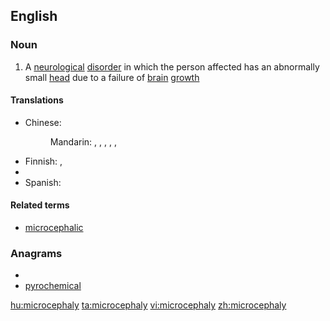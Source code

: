 ==English==

===Noun===
{{wikipedia}}
{{en-noun|-}}

# A [[neurological]] [[disorder]] in which the person affected has an abnormally small [[head]] due to a failure of [[brain]] [[growth]]

====Translations====
{{trans-top|neurological disorder}}
* Chinese:
*: Mandarin: {{t|zh|畸形小頭|sc=Hani}}, {{t|zh|畸形小头|tr=jīxíng xiǎotóu|sc=Hani}}, {{t|zh|小頭畸形|sc=Hani}}, {{t|zh|小头畸形|tr=xiǎotóu jīxíng|sc=Hani}}, {{t|zh|小腦症|sc=Hani}}, {{t|zh|小脑症|tr=xiǎonǎozhèng|sc=Hani}}
{{trans-mid}}
* Finnish: {{t|fi|pienipäisyys}},  {{t|fi|mikrokefalia}}
* {{trreq|Russian}}
* Spanish: {{t|es|microcefalia|f}}
{{trans-bottom}}

====Related terms====
* [[microcephalic]]

===Anagrams===
* {{alphagram|accehilmopry}}
* [[pyrochemical#English|pyrochemical]]

[[hu:microcephaly]]
[[ta:microcephaly]]
[[vi:microcephaly]]
[[zh:microcephaly]]
